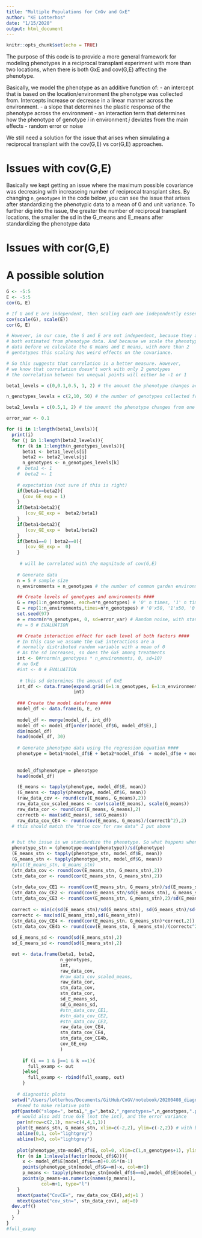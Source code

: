 ```yaml
---
title: "Multiple Populations for CnGv and GxE"
author: "KE Lotterhos"
date: "1/15/2020"
output: html_document
---
```


```r
knitr::opts_chunk$set(echo = TRUE)
```

The purpose of this code is to provide a more general framework for modeling phenotypes in a reciprocal transplant experiment with more than two locations, when there is both GxE and cov(G,E) affecting the phenotype.

Basically, we model the phenotype as an additive function of:
- an intercept that is based on the location/environment the phenotype was collected from. Intercepts increase or decrease in a linear manner across the environment.
- a slope that determines the plastic response of the phenotype across the environment
- an interaction term that determines how the phenotype of genotype $i$ in environment $j$ deviates from the main effects
- random error or noise

We still need a solution for the issue that arises when simulating a reciprocal transplant with the cov(G,E) vs cor(G,E) approaches. 

# Issues with cov(G,E)
Basically we kept getting an issue where the maximum possible covariance was decreasing with increaseing number of reciprocal transplant sites. By changing `n_genotypes` in the code below, you can see the issue that arises after standardizing the phenotypic data to a mean of 0 and unit variance. To further dig into the issue, the greater the number of reciprocal transplant locations, the smaller the sd in the G_means and E_means after standardizing the phenotype data

# Issues with cor(G,E)

# A possible solution


```r
G <- -5:5
E <- -5:5
cov(G, E)

# If G and E are independent, then scaling each one independently essentially gives a correlation:
cov(scale(G), scale(E))
cor(G, E)

# However, in our case, the G and E are not independent, because they are 
# both estimated from phenotype data. And because we scale the phenotype
# data before we calculate the G means and E means, with more than 2
# gentotypes this scaling has weird effects on the covariance.

# So this suggests that correlation is a better measure. However,
# we know that correlation doesn't work with only 2 genotypes 
# the correlation between two unequal points will either be -1 or 1

```

```r

beta1_levels = c(0,0.1,0.5, 1, 2) # the amount the phenotype changes across 1 value of the environment (i.e., the slope). This is essentially the amount/degree of phenotypic plasticity that is the same across genotypes.

n_genotypes_levels = c(2,10, 50) # the number of genotypes collected from different locations

beta2_levels = c(0.5,1, 2) # the amount the phenotype changes from one genotype to the next. This is essitially the increase intercept from one genotype to the next.

error_var <- 0.1

for (i in 1:length(beta1_levels)){
  print(i)
  for (j in 1:length(beta2_levels)){
    for (k in 1:length(n_genotypes_levels)){
      beta1 <- beta1_levels[i]
      beta2 <- beta2_levels[j]
      n_genotypes <- n_genotypes_levels[k]
    #  beta1 <- 1
    #  beta2 <- 1
      
    # expectation (not sure if this is right)
    if(beta1==beta2){
      (cov_GE_exp = 1)
    }
    if(beta1>beta2){
       (cov_GE_exp =  beta2/beta1)
    }
    if(beta1<beta2){
       (cov_GE_exp =  beta1/beta2)
    }
    if(beta1==0 | beta2==0){
       (cov_GE_exp =  0)
    }
     
     # will be correlated with the magnitude of cov(G,E)
      
    # Generate data
    n = 5 # sample size
    n_environments = n_genotypes # the number of common garden environments that the genotypes are grown in. Basically, genotype[i] orginates from environment[i]. This matching between genotypes and environment is important for the the cov(G,E) calculation. Here, we only consider the case of the complete reciprocal transplant experiment.

    ## Create levels of genotypes and environments ####
    G = rep(1:n_genotypes, each=n*n_genotypes) # '0' n times, '1' n times
    E = rep(1:n_environments,times=n*n_genotypes) # '0'x50, '1'x50, '0'x50, '1'x50
    set.seed(97)
    e = rnorm(n*n_genotypes, 0, sd=error_var) # Random noise, with standard deviation of 1
    #e = 0 # EVALUATION

    ## Create interaction effect for each level of both factors ####
    # In this case we assume the GxE interactions are a 
    # normally distributed random variable with a mean of 0
    # As the sd increases, so does the GxE among treatments
    int <- 0#rnorm(n_genotypes * n_environments, 0, sd=10)
    # no GxE
    #int <- 0 # EVALUATION
 
     # this sd determines the amount of GxE
    int_df <- data.frame(expand.grid(G=1:n_genotypes, E=1:n_environments), 
                         int)
    
    ### Create the model dataframe ####
    model_df <- data.frame(G, E, e)
    
    model_df <- merge(model_df, int_df)
    model_df <- model_df[order(model_df$G, model_df$E),]
    dim(model_df)
    head(model_df, 30)
    
    # Generate phenotype data using the regression equation ####
    phenotype = beta1*model_df$E + beta2*model_df$G  + model_df$e + model_df$int
    
    
    model_df$phenotype = phenotype
    head(model_df)

    (E_means <- tapply(phenotype, model_df$E, mean))
    (G_means <- tapply(phenotype, model_df$G, mean))
    (raw_data_cov <- round(cov(E_means, G_means),2))
    raw_data_cov_scaled_means <- cov(scale(E_means), scale(G_means))
    raw_data_cor <- round(cor(E_means, G_means),2)
    correctb <- max(sd(E_means), sd(G_means))
    raw_data_cov_CE4 <- round(cov(E_means, G_means)/(correctb^2),2)
  # this should match the "true cov for raw data" I put above


  # but the issue is we standardize the phenotype. So what happens when we do that?
  phenotype_stn = (phenotype-mean(phenotype))/sd(phenotype)
  (E_means_stn <- tapply(phenotype_stn, model_df$E, mean))
  (G_means_stn <- tapply(phenotype_stn, model_df$G, mean))
  #plot(E_means_stn, G_means_stn)
  (stn_data_cov <- round(cov(E_means_stn, G_means_stn),2))
  (stn_data_cor <- round(cor(E_means_stn, G_means_stn),2))
  
  (stn_data_cov_CE1 <- round(cov(E_means_stn, G_means_stn)/sd(E_means_stn),2))
  (stn_data_cov_CE2 <- round(cov(E_means_stn/sd(E_means_stn), G_means_stn/sd(G_means_stn)),2)) #BAD
  (stn_data_cov_CE3 <- round(cov(E_means_stn, G_means_stn),2)/sd(E_means_stn))
  
  correct <- min(c(sd(E_means_stn)/sd(G_means_stn), sd(G_means_stn)/sd(E_means_stn)))
  correctc <- max(sd(E_means_stn),sd(G_means_stn))
  (stn_data_cov_CE4 <- round(cor(E_means_stn, G_means_stn)*correct,2))
  (stn_data_cov_CE4b <- round(cov(E_means_stn, G_means_stn)/(correctc^2),2))
  
  sd_E_means_sd <- round(sd(E_means_stn),2)
  sd_G_means_sd <- round(sd(G_means_stn),2)

  out <- data.frame(beta1, beta2, 
                    n_genotypes,
                    int,
                    raw_data_cov,
                    #raw_data_cov_scaled_means,
                    raw_data_cor,
                    stn_data_cov,
                    stn_data_cor,
                    sd_E_means_sd,
                    sd_G_means_sd,
                    #stn_data_cov_CE1,
                    #stn_data_cov_CE2,
                    #stn_data_cov_CE3,
                    raw_data_cov_CE4,
                    stn_data_cov_CE4,
                    stn_data_cov_CE4b,
                    cov_GE_exp
                    )
      
      if (i == 1 & j==1 & k ==1){
        full_examp <- out
      }else{
        full_examp <- rbind(full_examp, out)
      }
  
    # diagnostic plots
  setwd("/Users/lotterhos/Documents/GitHub/CnGV/notebook/20200408_diagnosticplots")
    #need to make relative path
  pdf(paste0("slope=", beta1,"_g=",beta2,"_ngenotypes=",n_genotypes,".pdf"))
    # would also add true GxE (not the int), and the error variance
    par(mfrow=c(2,1), mar=c(4,4,1,1))
    plot(E_means_stn, G_means_stn, xlim=c(-2,2), ylim=c(-2,2)) # with bootstrap, woudl be good to add uncertainty to plot
    abline(0,1, col="lightgrey")
    abline(h=0, col="lightgrey")
    
    plot(phenotype_stn~model_df$E, col=0, xlim=c(1,n_genotypes+1), ylim=c(-3,3))
    for (m in 1:nlevels(factor(model_df$G))){
      x <- model_df$E[model_df$G==m]+0.05*(m-1)
      points(phenotype_stn[model_df$G==m]~x, col=m+1)
      p_means <- tapply(phenotype_stn[model_df$G==m],model_df$E[model_df$G==m], mean)
      points(p_means~as.numeric(names(p_means)),
             col=m+1, type="l")
    }
    mtext(paste("CovCE=", raw_data_cov_CE4),adj=1 )
    mtext(paste("cov_stn=", stn_data_cov), adj=0)
  dev.off()  
    }
  }
}
#full_examp
```

